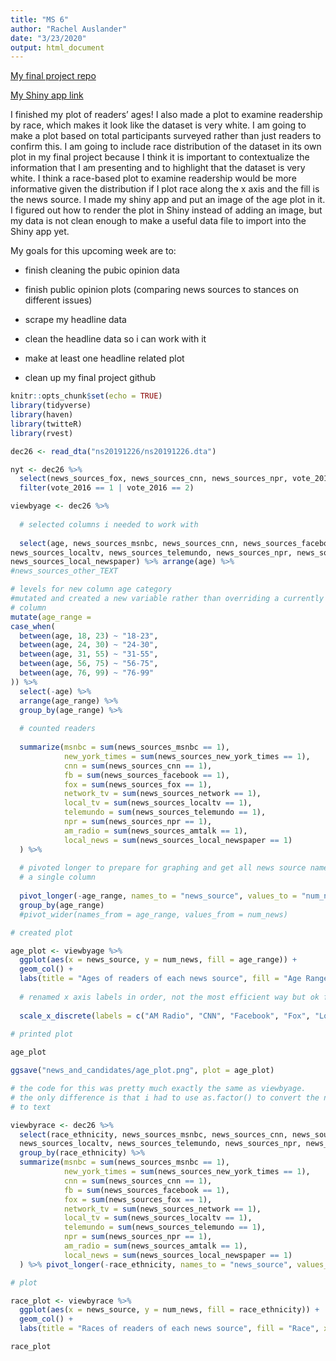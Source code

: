 ```yaml
---
title: "MS 6"
author: "Rachel Auslander"
date: "3/23/2020"
output: html_document
---
```


[My final project repo](https://github.com/rachelaus/final_project)

[My Shiny app link](https://rachel-auslander.shinyapps.io/news_and_candidates/)

I finished my plot of readers' ages! I also made a plot to examine readership by race, which makes it look like the dataset is very white. I am going to make a plot based on total participants surveyed rather than just readers to confirm this. I am going to include race distribution of the dataset in its own plot in my final project because I think it is important to contextualize the information that I am presenting and to highlight that the dataset is very white. I think a race-based plot to examine readership would be more informative given the distribution if I plot race along the x axis and the fill is the news source. I made my shiny app and put an image of the age plot in it. I figured out how to render the plot in Shiny instead of adding an image, but my data is not clean enough to make a useful data file to import into the Shiny app yet. 

My goals for this upcoming week are to:

- finish cleaning the pubic opinion data 

- finish public opinion plots (comparing news sources to stances on different issues)

- scrape my headline data

- clean the headline data so i can work with it

- make at least one headline related plot

- clean up my final project github 

```r
knitr::opts_chunk$set(echo = TRUE)
library(tidyverse)
library(haven)
library(twitteR)
library(rvest)
```

```r
dec26 <- read_dta("ns20191226/ns20191226.dta")
```

```r
nyt <- dec26 %>% 
  select(news_sources_fox, news_sources_cnn, news_sources_npr, vote_2016) %>% filter(news_sources_fox == 1) %>% 
  filter(vote_2016 == 1 | vote_2016 == 2)
```

```r
viewbyage <- dec26 %>%
  
  # selected columns i needed to work with
  
  select(age, news_sources_msnbc, news_sources_cnn, news_sources_facebook, news_sources_fox, news_sources_network, 
news_sources_localtv, news_sources_telemundo, news_sources_npr, news_sources_amtalk, news_sources_new_york_times, 
news_sources_local_newspaper) %>% arrange(age) %>% 
#news_sources_other_TEXT

# levels for new column age category
#mutated and created a new variable rather than overriding a currently existing
# column
mutate(age_range =
case_when(
  between(age, 18, 23) ~ "18-23",
  between(age, 24, 30) ~ "24-30",
  between(age, 31, 55) ~ "31-55",
  between(age, 56, 75) ~ "56-75",
  between(age, 76, 99) ~ "76-99"
)) %>%
  select(-age) %>%
  arrange(age_range) %>%
  group_by(age_range) %>%
  
  # counted readers
  
  summarize(msnbc = sum(news_sources_msnbc == 1), 
            new_york_times = sum(news_sources_new_york_times == 1),
            cnn = sum(news_sources_cnn == 1),
            fb = sum(news_sources_facebook == 1),
            fox = sum(news_sources_fox == 1),
            network_tv = sum(news_sources_network == 1),
            local_tv = sum(news_sources_localtv == 1), 
            telemundo = sum(news_sources_telemundo == 1), 
            npr = sum(news_sources_npr == 1), 
            am_radio = sum(news_sources_amtalk == 1), 
            local_news = sum(news_sources_local_newspaper == 1)
  ) %>%
  
  # pivoted longer to prepare for graphing and get all news source names in
  # a single column
  
  pivot_longer(-age_range, names_to = "news_source", values_to = "num_news")  %>%
  group_by(age_range)
  #pivot_wider(names_from = age_range, values_from = num_news)

# created plot

age_plot <- viewbyage %>%
  ggplot(aes(x = news_source, y = num_news, fill = age_range)) + 
  geom_col() + 
  labs(title = "Ages of readers of each news source", fill = "Age Range", x = "News Source", y = "Number of Readers/Viewers") + theme_classic() + theme(axis.text.x=element_text(angle=45,hjust=1)) +
  
  # renamed x axis labels in order, not the most efficient way but ok for now
  
  scale_x_discrete(labels = c("AM Radio", "CNN", "Facebook", "Fox", "Local News", "Local TV", "MSNBC", "Network TV", "New York Times", "NPR", "Telemundo"))
  
# printed plot

age_plot

```

```r
ggsave("news_and_candidates/age_plot.png", plot = age_plot)
```

```r

# the code for this was pretty much exactly the same as viewbyage.
# the only difference is that i had to use as.factor() to convert the numbers
# to text

viewbyrace <- dec26 %>%
  select(race_ethnicity, news_sources_msnbc, news_sources_cnn, news_sources_facebook, news_sources_fox, news_sources_network, 
  news_sources_localtv, news_sources_telemundo, news_sources_npr, news_sources_amtalk, news_sources_new_york_times, news_sources_local_newspaper) %>%
  group_by(race_ethnicity) %>%
  summarize(msnbc = sum(news_sources_msnbc == 1), 
            new_york_times = sum(news_sources_new_york_times == 1),
            cnn = sum(news_sources_cnn == 1),
            fb = sum(news_sources_facebook == 1),
            fox = sum(news_sources_fox == 1),
            network_tv = sum(news_sources_network == 1),
            local_tv = sum(news_sources_localtv == 1), 
            telemundo = sum(news_sources_telemundo == 1), 
            npr = sum(news_sources_npr == 1), 
            am_radio = sum(news_sources_amtalk == 1), 
            local_news = sum(news_sources_local_newspaper == 1)
  ) %>% pivot_longer(-race_ethnicity, names_to = "news_source", values_to = "num_news") %>% as_factor(levels = "labels")

# plot

race_plot <- viewbyrace %>%
  ggplot(aes(x = news_source, y = num_news, fill = race_ethnicity)) + 
  geom_col() + 
  labs(title = "Races of readers of each news source", fill = "Race", x = "News Source", y = "Number of Readers/Viewers") + theme_classic() + theme(axis.text.x=element_text(angle=45,hjust=1)) + scale_x_discrete(labels = c("AM Radio", "CNN", "Facebook", "Fox", "Local News", "Local TV", "MSNBC", "Network TV", "New York Times", "NPR", "Telemundo"))

race_plot

```

